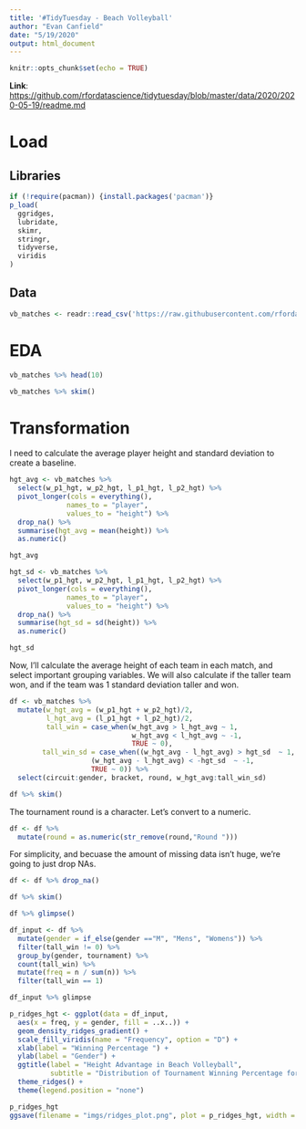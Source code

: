 ```yaml
---
title: '#TidyTuesday - Beach Volleyball'
author: "Evan Canfield"
date: "5/19/2020"
output: html_document
---
```


```r
knitr::opts_chunk$set(echo = TRUE)
```

**Link**: [https://github.com/rfordatascience/tidytuesday/blob/master/data/2020/2020-05-19/readme.md](https://github.com/rfordatascience/tidytuesday/blob/master/data/2020/2020-05-19/readme.md)

# Load
## Libraries
```r
if (!require(pacman)) {install.packages('pacman')} 
p_load(
  ggridges,
  lubridate,
  skimr,
  stringr,
  tidyverse,
  viridis
)
```

## Data
```r
vb_matches <- readr::read_csv('https://raw.githubusercontent.com/rfordatascience/tidytuesday/master/data/2020/2020-05-19/vb_matches.csv', guess_max = 76000)
```

# EDA
```r
vb_matches %>% head(10)
```

```r
vb_matches %>% skim()
```
# Transformation
I need to calculate the average player height and standard deviation to create a baseline.

```r
hgt_avg <- vb_matches %>% 
  select(w_p1_hgt, w_p2_hgt, l_p1_hgt, l_p2_hgt) %>% 
  pivot_longer(cols = everything(),
              names_to = "player", 
              values_to = "height") %>%
  drop_na() %>% 
  summarise(hgt_avg = mean(height)) %>% 
  as.numeric()

hgt_avg

hgt_sd <- vb_matches %>% 
  select(w_p1_hgt, w_p2_hgt, l_p1_hgt, l_p2_hgt) %>% 
  pivot_longer(cols = everything(),
              names_to = "player", 
              values_to = "height") %>%
  drop_na() %>% 
  summarise(hgt_sd = sd(height)) %>% 
  as.numeric()

hgt_sd
```

Now, I'll calculate the average height of each team in each match, and select important grouping variables. We will also calculate if the taller team won, and if the team was 1 standard deviation taller and won.
```r
df <- vb_matches %>% 
  mutate(w_hgt_avg = (w_p1_hgt + w_p2_hgt)/2, 
         l_hgt_avg = (l_p1_hgt + l_p2_hgt)/2,
         tall_win = case_when(w_hgt_avg > l_hgt_avg ~ 1,
                              w_hgt_avg < l_hgt_avg ~ -1,
                              TRUE ~ 0),
        tall_win_sd = case_when((w_hgt_avg - l_hgt_avg) > hgt_sd  ~ 1,
                    (w_hgt_avg - l_hgt_avg) < -hgt_sd  ~ -1,
                    TRUE ~ 0)) %>% 
  select(circuit:gender, bracket, round, w_hgt_avg:tall_win_sd)

df %>% skim()
```

The tournament round is a character. Let's convert to a numeric.

```r
df <- df %>% 
  mutate(round = as.numeric(str_remove(round,"Round ")))
```


For simplicity, and becuase the amount of missing data isn't huge, we're going to just drop NAs.
```r
df <- df %>% drop_na()

df %>% skim()
```


```r
df %>% glimpse()

df_input <- df %>% 
  mutate(gender = if_else(gender =="M", "Mens", "Womens")) %>% 
  filter(tall_win != 0) %>% 
  group_by(gender, tournament) %>% 
  count(tall_win) %>% 
  mutate(freq = n / sum(n)) %>% 
  filter(tall_win == 1)

df_input %>% glimpse
```

```r
p_ridges_hgt <- ggplot(data = df_input, 
  aes(x = freq, y = gender, fill = ..x..)) +
  geom_density_ridges_gradient() +
  scale_fill_viridis(name = "Frequency", option = "D") +
  xlab(label = "Winning Percentage ") +
  ylab(label = "Gender") +
  ggtitle(label = "Height Advantage in Beach Volleyball",
          subtitle = "Distribution of Tournament Winning Percentage for Taller Teams") +
  theme_ridges() + 
  theme(legend.position = "none")

p_ridges_hgt
ggsave(filename = "imgs/ridges_plot.png", plot = p_ridges_hgt, width = 12, height = 9, units = "in")
```